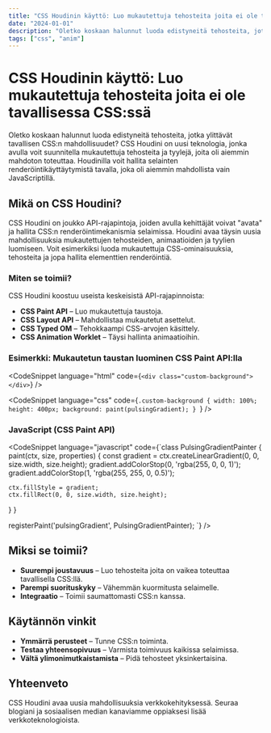 ```yaml
---
title: "CSS Houdinin käyttö: Luo mukautettuja tehosteita joita ei ole tavallisessa CSS:ssä"
date: "2024-01-01"
description: "Oletko koskaan halunnut luoda edistyneitä tehosteita, jotka ylittävät tavallisen CSS:n mahdollisuudet? CSS Houdini on uusi teknologia, jonka avulla voit suunnitella mukautettuja tehosteita ja tyylejä, joita oli aiemmin mahdoton toteuttaa. Opi kuinka CSS Houdini voi muuttaa tapaa, jolla rakennat verkkosivustoja."
tags: ["css", "anim"]
---
```


# CSS Houdinin käyttö: Luo mukautettuja tehosteita joita ei ole tavallisessa CSS:ssä

Oletko koskaan halunnut luoda edistyneitä tehosteita, jotka ylittävät tavallisen CSS:n mahdollisuudet? CSS Houdini on uusi teknologia, jonka avulla voit suunnitella mukautettuja tehosteita ja tyylejä, joita oli aiemmin mahdoton toteuttaa. Houdinilla voit hallita selainten renderöintikäyttäytymistä tavalla, joka oli aiemmin mahdollista vain JavaScriptillä.

## Mikä on CSS Houdini?

CSS Houdini on joukko API-rajapintoja, joiden avulla kehittäjät voivat "avata" ja hallita CSS:n renderöintimekanismia selaimissa. Houdini avaa täysin uusia mahdollisuuksia mukautettujen tehosteiden, animaatioiden ja tyylien luomiseen. Voit esimerkiksi luoda mukautettuja CSS-ominaisuuksia, tehosteita ja jopa hallita elementtien renderöintiä.

### Miten se toimii?

CSS Houdini koostuu useista keskeisistä API-rajapinnoista:

-   **CSS Paint API** – Luo mukautettuja taustoja.
-   **CSS Layout API** – Mahdollistaa mukautetut asettelut.
-   **CSS Typed OM** – Tehokkaampi CSS-arvojen käsittely.
-   **CSS Animation Worklet** – Täysi hallinta animaatioihin.

### Esimerkki: Mukautetun taustan luominen CSS Paint API:lla

<CodeSnippet language="html" code={`<div class="custom-background"></div>`} />

<CodeSnippet
    language="css"
    code={`.custom-background {
  width: 100%;
  height: 400px;
  background: paint(pulsingGradient);
}
`}
/>

### JavaScript (CSS Paint API)

<CodeSnippet language="javascript" code={`class PulsingGradientPainter {
  paint(ctx, size, properties) {
    const gradient = ctx.createLinearGradient(0, 0, size.width, size.height);
    gradient.addColorStop(0, 'rgba(255, 0, 0, 1)');
    gradient.addColorStop(1, 'rgba(255, 255, 0, 0.5)');

    ctx.fillStyle = gradient;
    ctx.fillRect(0, 0, size.width, size.height);
  }
}

registerPaint('pulsingGradient', PulsingGradientPainter);
`} />

## Miksi se toimii?

-   **Suurempi joustavuus** – Luo tehosteita joita on vaikea toteuttaa tavallisella CSS:llä.
-   **Parempi suorituskyky** – Vähemmän kuormitusta selaimelle.
-   **Integraatio** – Toimii saumattomasti CSS:n kanssa.

## Käytännön vinkit

-   **Ymmärrä perusteet** – Tunne CSS:n toiminta.
-   **Testaa yhteensopivuus** – Varmista toimivuus kaikissa selaimissa.
-   **Vältä ylimonimutkaistamista** – Pidä tehosteet yksinkertaisina.

## Yhteenveto

CSS Houdini avaa uusia mahdollisuuksia verkkokehityksessä. Seuraa blogiani ja sosiaalisen median kanaviamme oppiaksesi lisää verkkoteknologioista.
